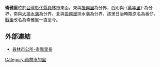 '''崙雅里'''位於[[台灣|台灣]][[彰化縣|彰化縣]][[員林市|員林市]]東面，東與[[振興里|振興里]]為分界，西則與-{[[萬年里|萬年里]]}-為分界，南與[[大排水溝|大排水溝]]為分界，北與[[振興里|振興里]]排水溝為分界。該里日治時期原名為番仔，[[臺灣戰後時期|戰後]]改名為崙雅里一直至今。

== 外部連結 ==
{{Commonscat|Yuanlin Township, Changhua}}
*[http://www.yuanlin.gov.tw/office/view-e1.asp 員林市公所-崙雅里長] {{Wayback|url=http://www.yuanlin.gov.tw/office/view-e1.asp |date=20190911074956 }}

{{員林市行政區劃}}

[[Category:員林市的里|Category:員林市的里]]